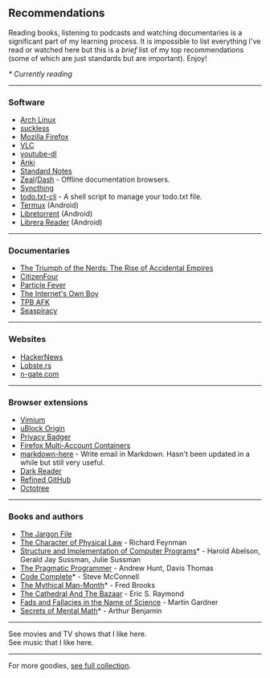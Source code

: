 <SEO title="Recommendations" />

## Recommendations

Reading books, listening to podcasts and watching documentaries is a significant part of my learning process. It is impossible to list everything I've read or watched here but this is a _brief_ list of my top recommendations (some of which are just standards but are important). Enjoy!

_\* Currently reading_

---

### Software

- [Arch Linux](https://archlinux.org/)
- [suckless](https://suckless.org/)
- [Mozilla Firefox](https://www.mozilla.org/en-US/firefox/)
- [VLC](https://videolan.org/)
- [youtube-dl](https://github.com/ytdl-org/youtube-dl)
- [Anki](https://apps.ankiweb.net/)
- [Standard Notes](https://github.com/standardnotes/web/)
- [Zeal](https://github.com/zealdocs/zeal)/[Dash](https://github.com/Kapeli/Dash-iOS) - Offline documentation browsers.
- [Syncthing](https://github.com/syncthing/syncthing/)
- [todo.txt-cli](https://github.com/todotxt/todo.txt-cli) - A shell script to manage your todo.txt file.
- [Termux](https://termux.com/) (Android)
- [Libretorrent](https://gitlab.com/proninyaroslav/libretorrent) (Android)
- [Librera Reader](https://github.com/foobnix/LibreraReader) (Android)

---

### Documentaries

- [The Triumph of the Nerds: The Rise of Accidental Empires](https://en.wikipedia.org/wiki/Triumph_of_the_Nerds)
- [CitizenFour](https://en.wikipedia.org/wiki/Citizenfour)
- [Particle Fever](https://en.wikipedia.org/wiki/Particle_Fever)
- [The Internet's Own Boy](https://en.wikipedia.org/wiki/The_Internet%27s_Own_Boy)
- [TPB AFK](https://en.wikipedia.org/wiki/TPB_AFK)
- [Seaspiracy](https://www.imdb.com/title/tt14152756/)

---

### Websites

- [HackerNews](https://news.ycombinator.com)
- [Lobste.rs](https://lobste.rs/)
- [n-gate.com](http://n-gate.com)

---

### Browser extensions

- [Vimium](https://github.com/philc/vimium/)
- [uBlock Origin](https://github.com/gorhill/uBlock/)
- [Privacy Badger](https://github.com/EFForg/privacybadger/)
- [Firefox Multi-Account Containers](https://addons.mozilla.org/en-US/firefox/addon/multi-account-containers/)
- [markdown-here](https://github.com/adam-p/markdown-here/) - Write email in Markdown. Hasn't been updated in a while but still very useful.
- [Dark Reader](https://github.com/darkreader/darkreader/)
- [Refined GitHub](https://github.com/sindresorhus/refined-github/)
- [Octotree](https://github.com/ovity/octotree/)

---

### Books and authors

- [The Jargon File](http://www.catb.org/jargon/)
- [The Character of Physical Law](https://en.wikipedia.org/wiki/The_Character_of_Physical_Law) - Richard Feynman
- [Structure and Implementation of Computer Programs](https://mitpress.mit.edu/sites/default/files/sicp/full-text/book/book.html)\* - Harold Abelson, Gerald Jay Sussman, Julie Sussman
- [The Pragmatic Programmer](https://en.wikipedia.org/wiki/The_Pragmatic_Programmer) - Andrew Hunt, Davis Thomas
- [Code Complete](https://en.wikipedia.org/wiki/Code_Complete)\* - Steve McConnell
- [The Mythical Man-Month](https://en.wikipedia.org/wiki/The_Mythical_Man-Month)\* - Fred Brooks
- [The Cathedral And The Bazaar](http://www.catb.org/~esr/writings/cathedral-bazaar/) - Eric S. Raymond
- [Fads and Fallacies in the Name of Science](https://en.wikipedia.org/wiki/Fads_and_Fallacies_in_the_Name_of_Science) - Martin Gardner
- [Secrets of Mental Math](https://www.goodreads.com/book/show/83585.Secrets_of_Mental_Math)\* - Arthur Benjamin

---

See movies and TV shows that I like <Link to="/movies-tv">here</Link>.<br />
See music that I like <Link to="/music">here</Link>.

---

For more goodies, [see full collection](https://github.com/rsapkf/42/).
